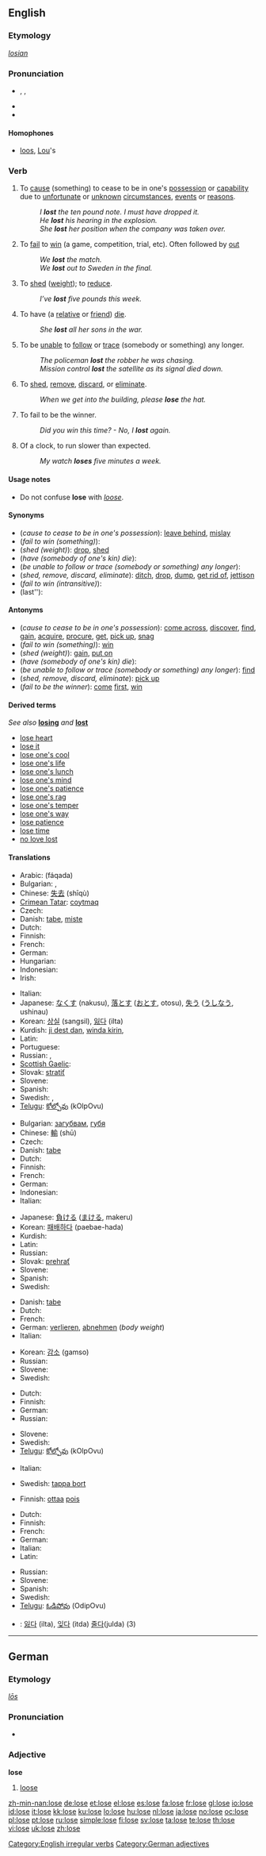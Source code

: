 {{also|Lose}}
==English==

===Etymology===
{{etyl|ang}} ''[[losian]]''

===Pronunciation===
* {{enPR|lo͞oz}}, {{IPA|/luːz/}}, {{SAMPA|/lu:z/}}
* {{rhymes|uːz}}
* {{audio|en-us-lose.ogg|Audio (US)}}

====Homophones====
* [[loo]]s, [[Lou]]'s

===Verb===
{{en-verb|loses|losing|lost}}

# {{transitive}} To [[cause]] (something) to cease to be in one's [[possession]] or [[capability]] due to [[unfortunate]] or [[unknown]] [[circumstance]]s, [[event]]s or [[reason]]s.
#: ''I '''lost''' the ten pound note. I must have dropped it.''
#: ''He '''lost''' his hearing in the explosion.''
#: ''She '''lost''' her position when the company was taken over.''
# {{transitive}} To [[fail]] to [[win]] (a game, competition, trial, etc). Often followed by [[out]]
#: ''We '''lost''' the match.''
#: ''We '''lost''' out to Sweden in the final.''
# {{transitive}} To [[shed]] ([[weight]]); to [[reduce]].
#: ''I’ve '''lost''' five pounds this week.''
# {{transitive}} To have (a [[relative]] or [[friend]]) [[die]].
#: ''She '''lost''' all her sons in the war.''
# {{transitive}} To be [[unable]] to [[follow]] or [[trace]] (somebody or something) any longer.
#: ''The policeman '''lost''' the robber he was chasing.''
#: ''Mission control '''lost''' the satellite as its signal died down.''
# {{transitive}} {{informal}} To [[shed]], [[remove]], [[discard]], or [[eliminate]].
#: ''When we get into the building, please '''lose''' the hat.''
# {{intransitive}} To fail to be the winner.
#: ''Did you win this time? - No, I '''lost''' again.''
# Of a clock, to run slower than expected.
#: ''My watch '''loses''' five minutes a week.''

====Usage notes====
* Do not confuse '''lose''' with ''[[loose]]''.

====Synonyms====
* (''cause to cease to be in one's possession''): [[leave behind]], [[mislay]]
* (''fail to win (something)''):
* (''shed (weight)''): [[drop]], [[shed]]
* (''have (somebody of one's kin) die''):
* (''be unable to follow or trace (somebody or something) any longer''):
* (''shed, remove, discard, eliminate''): [[ditch]], [[drop]], [[dump]], [[get rid of]], [[jettison]]
* (''fail to win (intransitive)''):
* (last''):

====Antonyms====
* (''cause to cease to be in one's possession''): [[come across]], [[discover]], [[find]], [[gain]], [[acquire]], [[procure]], [[get]], [[pick up]], [[snag]]
* (''fail to win (something)''): [[win]]
* (''shed (weight)''): [[gain]], [[put on]]
* (''have (somebody of one's kin) die''):
* (''be unable to follow or trace (somebody or something) any longer''): [[find]]
* (''shed, remove, discard, eliminate''): [[pick up]]
* (''fail to be the winner''): [[come]] [[first]], [[win]]

====Derived terms====
''See also'' '''[[losing]]''' ''and'' '''[[lost]]'''
* [[lose heart]]
* [[lose it]]
* [[lose one's cool]]
* [[lose one's life]]
* [[lose one's lunch]]
* [[lose one's mind]]
* [[lose one's patience]]
* [[lose one's rag]]
* [[lose one's temper]]
* [[lose one's way]]
* [[lose patience]]
* [[lose time]]
* [[no love lost]]

====Translations====
{{trans-top|cause (something) to cease to be in one's possession or capability}}
* Arabic: {{Arab|[[فقد]]}} (fáqada)
* Bulgarian: {{t+|bg|загубвам|sc=Cyrl}}, {{t+|bg|губя|sc=Cyrl}}
* Chinese: [[失去]] (shīqù)
* [[Crimean Tatar]]: [[coytmaq]]
* Czech: {{t-|cs|ztratit}}
* Danish: [[tabe]], [[miste]]
* Dutch: {{t+|nl|verliezen}}
* Finnish: {{t+|fi|menettää}}
* French: {{t+|fr|perdre}}
* German: {{t+|de|verlieren}}
* Hungarian: {{t+|hu|elveszít}}
* Indonesian: {{t+|id|hilang|xs=Indonesian}}
* Irish: {{t-|ga|caill|xs=Irish}}
{{trans-mid}}
* Italian: {{t+|it|perdere}}
* Japanese: [[なくす]] (nakusu), [[落とす]] ([[おとす]], otosu), [[失う]] ([[うしなう]], ushinau)
* Korean: [[상실]] (sangsil), [[잃다]] (ilta)
* Kurdish: [[ji dest dan]], [[winda|winda kirin]], {{KUchar|[[بزر کردن]]}}
* Latin: {{t-|la|amitto}}
* Portuguese: {{t+|pt|perder}}
* Russian: {{t|ru|тeрять|tr=terját’|sc=Cyrl}}, {{t|ru|пoтeрять|tr=poterját’|sc=Cyrl}}
* [[Scottish Gaelic]]: {{t-|gd|caill|xs=Scottish Gaelic}}
* Slovak: [[stratiť]]
* Slovene: {{t+|sl|izgubiti}}
* Spanish: {{t+|es|perder}}
* Swedish: {{t+|sv|förlora}}, {{t|sv|tappa bort}}
* [[Telugu]]: [[కోల్పోవు]] (kOlpOvu)
{{trans-bottom}}

{{trans-top|(transitive) fail to win}}
* Bulgarian: [[загубвам]], [[губя]]
* Chinese: [[輸]] (shū)
* Czech: {{t-|cs|ztratit}}
* Danish: [[tabe]]
* Dutch: {{t+|nl|verliezen}}
* Finnish: {{t+|fi|hävitä}}
* French: {{t+|fr|perdre}}
* German: {{t+|de|verlieren}}
* Indonesian: {{t-|id|kalah|xs=Indonesian}}
* Italian: {{t+|it|perdere}}
{{trans-mid}}
* Japanese: [[負ける]] ([[まける]], makeru)
* Korean: [[패배]]하다 (paebae-hada)
* Kurdish: {{KUchar|[[دۆڕاندن]]}}
* Latin: {{t-|la|amitto}}
* Russian: {{t|ru|проиграть|tr=proigrát’|sc=Cyrl}}
* Slovak: [[prehrať]]
* Slovene: {{t+|sl|izgubiti}}
* Spanish: {{t+|es|perder}}
* Swedish: {{t+|sv|förlora}}
{{trans-bottom}}

{{trans-top|shed (weight)}}
* Danish: [[tabe]]
* Dutch: {{t+|nl|afvallen}}
* French: {{t+|fr|perdre}}
* German: [[verlieren]], [[abnehmen]] (''body weight'')
* Italian: {{t+|it|perdere}}
{{trans-mid}}
* Korean: [[감소]] (gamso)
* Russian: {{t|ru|сбросить|tr=sbrósit’|sc=Cyrl}}
* Slovene: {{t+|sl|izgubiti}}
* Swedish: {{t+|sv|tappa}}
{{trans-bottom}}

{{trans-top|have (somebody of one's kin) die}}
* Dutch: {{t+|nl|verliezen}}
* Finnish: {{t+|fi|menettää}}
* German: {{t+|de|verlieren}}
* Russian: {{t+|ru|потерять|tr=poterját’|sc=Cyrl}}
{{trans-mid}}
* Slovene: {{t+|sl|izgubiti}}
* Swedish: {{t+|sv|förlora}}
* [[Telugu]]: [[కోల్పోవు]] (kOlpOvu)
{{trans-bottom}}

{{trans-top|be unable to follow or trace (somebody or something) any longer}}
* Italian: {{t+|it|perdere}}
{{trans-mid}}
* Swedish: [[tappa bort]]
{{trans-bottom}}

{{trans-top|informal: shed, remove, discard, eliminate}}
* Finnish: [[ottaa]] [[pois]]
{{trans-mid}}
{{trans-bottom}}

{{trans-top|fail to be the winner}}
* Dutch: {{t+|nl|verliezen}}
* Finnish: {{t+|fi|hävitä}}
* French: {{t+|fr|perdre}}
* German: {{t+|de|verlieren}}
* Italian: {{t+|it|perdere}}
* Latin: {{t-|la|amitto}}
{{trans-mid}}
* Russian: {{t+|ru|терять|tr=terját’|sc=Cyrl}}
* Slovene: {{t+|sl|izgubiti}}
* Spanish: {{t+|es|perder}}
* Swedish: {{t+|sv|förlora}}
* [[Telugu]]: [[ఓడిపోవు]] (OdipOvu)
{{trans-bottom}}

{{checktrans}}
* {{ttbc|Korean}}: [[잃다]] (ilta), [[잊다]] (itda) [[줄다]](julda) (3)

[[Category:English irregular verbs]]

----

==German==

===Etymology===
{{etyl|goh|de}} ''[[lōs]]''

===Pronunciation===
* {{IPA|/ˈloːzə/|lang=de}}

===Adjective===
'''lose'''

# [[loose]]

[[Category:German adjectives]]

[[zh-min-nan:lose]]
[[de:lose]]
[[et:lose]]
[[el:lose]]
[[es:lose]]
[[fa:lose]]
[[fr:lose]]
[[gl:lose]]
[[io:lose]]
[[id:lose]]
[[it:lose]]
[[kk:lose]]
[[ku:lose]]
[[lo:lose]]
[[hu:lose]]
[[nl:lose]]
[[ja:lose]]
[[no:lose]]
[[oc:lose]]
[[pl:lose]]
[[pt:lose]]
[[ru:lose]]
[[simple:lose]]
[[fi:lose]]
[[sv:lose]]
[[ta:lose]]
[[te:lose]]
[[th:lose]]
[[vi:lose]]
[[uk:lose]]
[[zh:lose]]